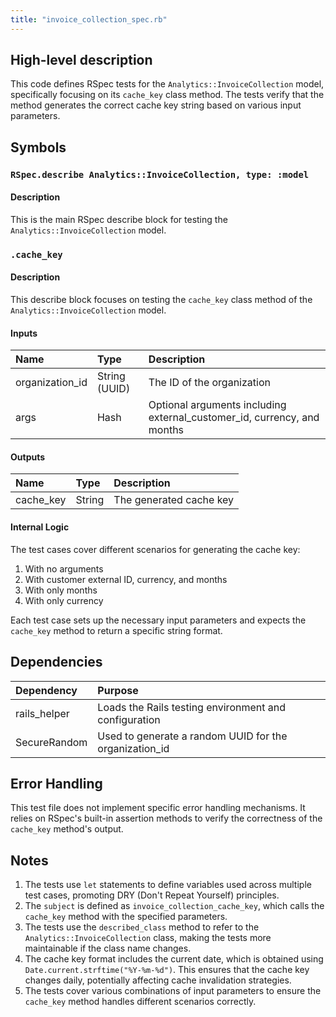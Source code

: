 ```yaml
---
title: "invoice_collection_spec.rb"
---
```


## High-level description
This code defines RSpec tests for the `Analytics::InvoiceCollection` model, specifically focusing on its `cache_key` class method. The tests verify that the method generates the correct cache key string based on various input parameters.

## Symbols

### `RSpec.describe Analytics::InvoiceCollection, type: :model`
#### Description
This is the main RSpec describe block for testing the `Analytics::InvoiceCollection` model.

### `.cache_key`
#### Description
This describe block focuses on testing the `cache_key` class method of the `Analytics::InvoiceCollection` model.

#### Inputs
| Name | Type | Description |
|:-----|:-----|:------------|
| organization_id | String (UUID) | The ID of the organization |
| args | Hash | Optional arguments including external_customer_id, currency, and months |

#### Outputs
| Name | Type | Description |
|:-----|:-----|:------------|
| cache_key | String | The generated cache key |

#### Internal Logic
The test cases cover different scenarios for generating the cache key:
1. With no arguments
2. With customer external ID, currency, and months
3. With only months
4. With only currency

Each test case sets up the necessary input parameters and expects the `cache_key` method to return a specific string format.

## Dependencies
| Dependency | Purpose |
|:-----------|:--------|
| rails_helper | Loads the Rails testing environment and configuration |
| SecureRandom | Used to generate a random UUID for the organization_id |

## Error Handling
This test file does not implement specific error handling mechanisms. It relies on RSpec's built-in assertion methods to verify the correctness of the `cache_key` method's output.

## Notes
1. The tests use `let` statements to define variables used across multiple test cases, promoting DRY (Don't Repeat Yourself) principles.
2. The `subject` is defined as `invoice_collection_cache_key`, which calls the `cache_key` method with the specified parameters.
3. The tests use the `described_class` method to refer to the `Analytics::InvoiceCollection` class, making the tests more maintainable if the class name changes.
4. The cache key format includes the current date, which is obtained using `Date.current.strftime("%Y-%m-%d")`. This ensures that the cache key changes daily, potentially affecting cache invalidation strategies.
5. The tests cover various combinations of input parameters to ensure the `cache_key` method handles different scenarios correctly.